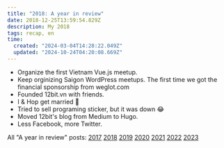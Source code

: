 ```yaml
---
title: "2018: A year in review"
date: 2018-12-25T13:59:54.829Z
description: My 2018
tags: recap, en
time:
  created: "2024-03-04T14:28:22.049Z"
  updated: "2024-10-24T04:20:08.669Z"
---
```


- Organize the first Vietnam Vue.js meetup.
- Keep orginizing Saigon WordPress meetups. The first time we got the financial sponsorship from weglot.com
- Founded 12bit.vn with friends.
- I & Hop get married 💒
- Tried to sell programing sticker, but it was down 😂
- Moved 12bit's blog from Medium to Hugo.
- Less Facebook, more Twitter.

All "A year in review" posts: [2017](/notes/2017-year-in-review) [2018](/notes/2018-year-in-review) [2019](/notes/2019-year-in-review) [2020](/notes/2020-year-in-review) [2021](/notes/2021-year-in-review) [2022](/notes/2022-year-in-review) [2023](/notes/2023-year-in-review)
